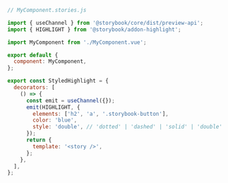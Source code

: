 ```js
// MyComponent.stories.js

import { useChannel } from '@storybook/core/dist/preview-api';
import { HIGHLIGHT } from '@storybook/addon-highlight';

import MyComponent from './MyComponent.vue';

export default {
  component: MyComponent,
};

export const StyledHighlight = {
  decorators: [
    () => {
      const emit = useChannel({});
      emit(HIGHLIGHT, {
        elements: ['h2', 'a', '.storybook-button'],
        color: 'blue',
        style: 'double', // 'dotted' | 'dashed' | 'solid' | 'double'
      });
      return {
        template: '<story />',
      };
    },
  ],
};
```
